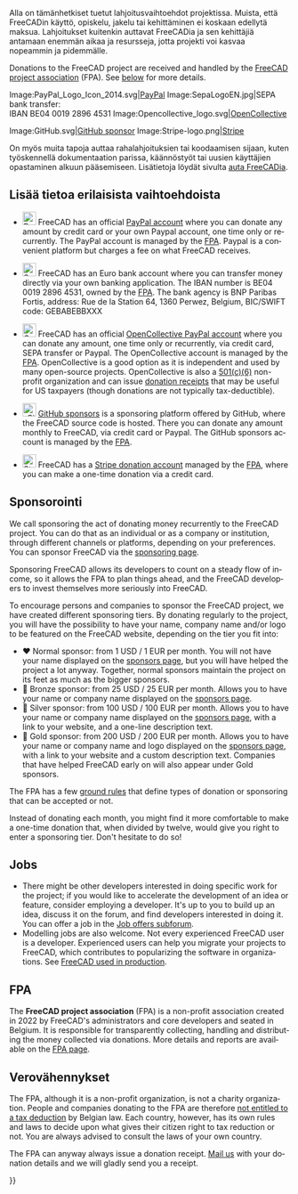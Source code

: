 <languages/>

<div class="mw-translate-fuzzy">
Alla on tämänhetkiset tuetut lahjoitusvaihtoehdot projektissa. Muista, että FreeCADin käyttö, opiskelu, jakelu tai kehittäminen ei koskaan edellytä maksua. Lahjoitukset kuitenkin auttavat FreeCADia ja sen kehittäjiä antamaan enemmän aikaa ja resursseja, jotta projekti voi kasvaa nopeammin ja pidemmälle.
</div>

<div lang="en" dir="ltr" class="mw-content-ltr">
Donations to the FreeCAD project are received and handled by the [https://fpa.freecad.org FreeCAD project association] (FPA). See [[#The_FPA|below]] for more details.
</div>

<!--2 galleries (with 3 and 2 images) instead of 1 gallery (with 5 images): looks better when page is resized-->
<gallery mode=traditional class="center" widths=128px heights=128px>
Image:PayPal_Logo_Icon_2014.svg|[https://www.paypal.com/donate/?hosted_button_id=M3Z8BGW6DB69Q PayPal]
Image:SepaLogoEN.jpg|SEPA bank transfer:<br>IBAN BE04 0019 2896 4531
Image:Opencollective_logo.svg|[https://opencollective.com/freecad OpenCollective]
</gallery>
<gallery mode=traditional class="center" widths=128px heights=128px>
Image:GitHub.svg|[https://github.com/sponsors/FreeCAD GitHub sponsor]
Image:Stripe-logo.png|[https://donate.stripe.com/14k3ei9TYgwFclq145 Stripe]
</gallery>

On myös muita tapoja auttaa rahalahjoituksien tai koodaamisen sijaan, kuten työskennellä dokumentaation parissa, käännöstyöt tai uusien käyttäjien opastaminen alkuun pääsemiseen. Lisätietoja löydät sivulta [[Help_FreeCAD/fi|auta FreeCADia]].

<span id="More_details_about_the_different_options"></span>
== Lisää tietoa erilaisista vaihtoehdoista ==

<div lang="en" dir="ltr" class="mw-content-ltr">
* [[File:PayPal Logo Icon 2014.svg|24px]] FreeCAD has an official [https://www.paypal.com/donate/?hosted_button_id=M3Z8BGW6DB69Q PayPal account] where you can donate any amount by credit card or your own Paypal account, one time only or recurrently. The PayPal account is managed by the [https://fpa.freecad.org FPA]. Paypal is a convenient platform but charges a fee on what FreeCAD receives.
</div>

<div lang="en" dir="ltr" class="mw-content-ltr">
* [[File:SepaLogoEN.jpg|24px]] FreeCAD has an Euro bank account where you can transfer money directly via your own banking application. The IBAN number is BE04 0019 2896 4531, owned by the [https://fpa.freecad.org FPA]. The bank agency is BNP Paribas Fortis, address: Rue de la Station 64, 1360 Perwez, Belgium, BIC/SWIFT code: GEBABEBBXXX
</div>

<div lang="en" dir="ltr" class="mw-content-ltr">
* [[File:Opencollective_logo.svg|24px]] FreeCAD has an official [https://opencollective.com/freecad OpenCollective PayPal account] where you can donate any amount, one time only or recurrently, via credit card, SEPA transfer or Paypal. The OpenCollective account is managed by the [https://fpa.freecad.org FPA]. OpenCollective is a good option as it is independent and used by many open-source projects. OpenCollective is also a [https://en.wikipedia.org/wiki/501(c)_organization 501(c)(6)] non-profit organization and can issue [https://docs.opencollective.com/help/financial-contributors/receipts donation receipts] that may be useful for US taxpayers (though donations are not typically tax-deductible).
</div>

<div lang="en" dir="ltr" class="mw-content-ltr">
* [[File: GitHub.svg|24px]] [https://github.com/sponsors/FreeCAD GitHub sponsors] is a sponsoring platform offered by GitHub, where the FreeCAD source code is hosted. There you can donate any amount monthly to FreeCAD, via credit card or Paypal. The GitHub sponsors account is managed by the [https://fpa.freecad.org FPA].
</div> 

<div lang="en" dir="ltr" class="mw-content-ltr">
* [[File:Stripe-logo.png|24px]] FreeCAD has a [https://donate.stripe.com/14k3ei9TYgwFclq145 Stripe donation account] managed by the [https://fpa.freecad.org FPA], where you can make a one-time donation via a credit card.
</div>

<span id="Sponsoring"></span>
== Sponsorointi ==

<div lang="en" dir="ltr" class="mw-content-ltr">
We call sponsoring the act of donating money recurrently to the FreeCAD project. You can do that as an individual or as a company or institution, through different channels or platforms, depending on your preferences. You can sponsor FreeCAD via the [https://www.freecad.org/sponsor.php sponsoring page].
</div>

<div lang="en" dir="ltr" class="mw-content-ltr">
Sponsoring FreeCAD allows its developers to count on a steady flow of income, so it allows the FPA to plan things ahead, and the FreeCAD developers to invest themselves more seriously into FreeCAD.
</div>

<div lang="en" dir="ltr" class="mw-content-ltr">
To encourage persons and companies to sponsor the FreeCAD project, we have created different sponsoring tiers. By donating regularly to the project, you will have the possibility to have your name, company name and/or logo to be featured on the FreeCAD website, depending on the tier you fit into:
</div>

<div lang="en" dir="ltr" class="mw-content-ltr">
* ♥ Normal sponsor: from 1 USD / 1 EUR per month. You will not have your name displayed on the [https://www.freecad.org/sponsor.php sponsors page], but you will have helped the project a lot anyway. Together, normal sponsors maintain the project on its feet as much as the bigger sponsors.
* 🥉 Bronze sponsor: from 25 USD / 25 EUR per month. Allows you to have your name or company name displayed on the [https://www.freecad.org/sponsor.php sponsors page].
* 🥈 Silver sponsor: from 100 USD / 100 EUR per month. Allows you to have your name or company name displayed on the [https://www.freecad.org/sponsor.php sponsors page], with a link to your website, and a one-line description text.
* 🥇 Gold sponsor: from 200 USD / 200 EUR per month. Allows you to have your name or company name and logo displayed on the [https://www.freecad.org/sponsor.php sponsors page], with a link to your website and a custom description text. Companies that have helped FreeCAD early on will also appear under Gold sponsors.
</div>

<div lang="en" dir="ltr" class="mw-content-ltr">
The FPA has a few [https://fpa.freecad.org/handbook/process/accepting-donations.html ground rules] that define types of donation or sponsoring that can be accepted or not.
</div>

<div lang="en" dir="ltr" class="mw-content-ltr">
Instead of donating each month, you might find it more comfortable to make a one-time donation that, when divided by twelve, would give you right to enter a sponsoring tier. Don't hesitate to do so!
</div>

<div lang="en" dir="ltr" class="mw-content-ltr">
== Jobs ==
</div>

<div lang="en" dir="ltr" class="mw-content-ltr">
* There might be other developers interested in doing specific work for the project; if you would like to accelerate the development of an idea or feature, consider employing a developer. It's up to you to build up an idea, discuss it on the forum, and find developers interested in doing it. You can offer a job in the [https://forum.freecad.org/viewforum.php?f=31 Job offers subforum].
* Modelling jobs are also welcome. Not every experienced FreeCAD user is a developer. Experienced users can help you migrate your projects to FreeCAD, which contributes to popularizing the software in organizations. See [[FreeCAD_used_in_production|FreeCAD used in production]].
</div>

<span id="The_FPA"></span>
== FPA ==

<div lang="en" dir="ltr" class="mw-content-ltr">
The '''FreeCAD project association''' (FPA) is a non-profit association created in 2022 by FreeCAD's administrators and core developers and seated in Belgium. It is responsible for transparently collecting, handling and distributing the money collected via donations. More details and reports are available on the [https://github.com/FreeCAD/FPA FPA page].
</div>

<span id="Tax_deductions"></span>
== Verovähennykset ==

<div lang="en" dir="ltr" class="mw-content-ltr">
The FPA, although it is a non-profit organization, is not a charity organization. People and companies donating to the FPA are therefore [https://finances.belgium.be/fr/particuliers/avantages_fiscaux/dons not entitled to a tax deduction] by Belgian law. Each country, however, has its own rules and laws to decide upon what gives their citizen right to tax reduction or not. You are always advised to consult the laws of your own country.
</div>

<div lang="en" dir="ltr" class="mw-content-ltr">
The FPA can anyway always issue a donation receipt. [mailto:fpa@freecad.org Mail us] with your donation details and we will gladly send you a receipt.
</div>

{{Userdocnavi{{#translation:}}}}